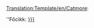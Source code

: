 <noinclude>[[Translation:Template/en/Catmore]]</noinclude><noinclude></noinclude>:<div class="noprint relarticle mainarticle">''Főcikk: [[{{{1}}}/Hu|{{{l1|{{{1}}}}}}]]</div>